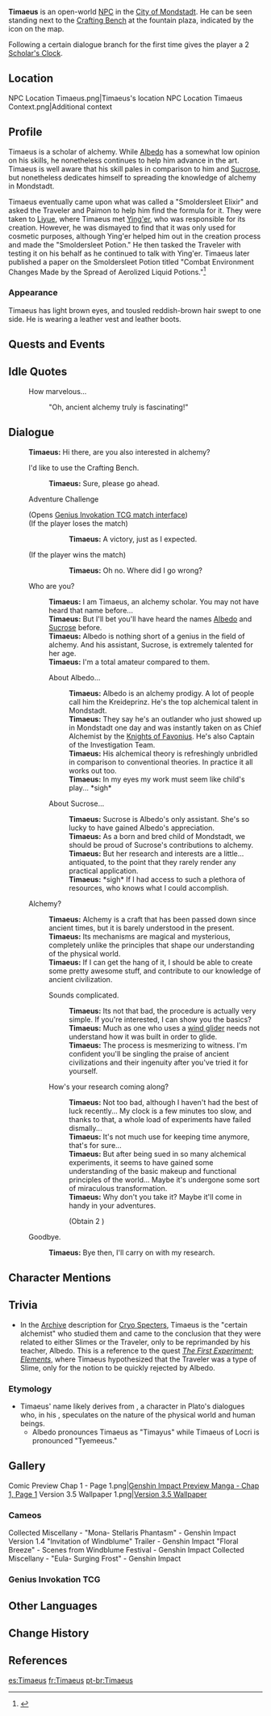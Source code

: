 {{Character Infobox
|type             = Open-World NPC
|image            = NPC Timaeus.png
|region           = Mondstadt
|location         = Mondstadt
|title            = Scholar of Alchemy
|voiceEN          = [https://www.brookchalmersvo.com/ Brook Chalmers]<ref>Twitter: [https://twitter.com/brookchalmersvo/status/1329630115769118722 EN VA Self Announcement]</ref>
|voiceCN          = [https://zh.moegirl.org.cn/秦且歌 Qin Qiege ({{zh|秦且歌}})]
|dialoguereward   = {{Card|Scholar's Clock|1|quality=2}}
}}
'''Timaeus''' is an open-world [[NPC]] in the [[City of Mondstadt]]. He can be seen standing next to the [[Crafting Bench]] at the fountain plaza, indicated by the {{DIcon|Alchemy}} icon on the map.

Following a certain dialogue branch for the first time gives the player a 2{{star}} [[Scholar's Clock]].

==Location==
<gallery>
NPC Location Timaeus.png|Timaeus's location
NPC Location Timaeus Context.png|Additional context
</gallery>

==Profile==
Timaeus is a scholar of alchemy. While [[Albedo]] has a somewhat low opinion on his skills, he nonetheless continues to help him advance in the art. Timaeus is well aware that his skill pales in comparison to him and [[Sucrose]], but nonetheless dedicates himself to spreading the knowledge of alchemy in Mondstadt.

Timaeus eventually came upon what was called a "Smoldersleet Elixir" and asked the Traveler and Paimon to help him find the formula for it. They were taken to [[Liyue]], where Timaeus met [[Ying'er]], who was responsible for its creation. However, he was dismayed to find that it was only used for cosmetic purposes, although Ying'er helped him out in the creation process and made the "Smoldersleet Potion." He then tasked the Traveler with testing it on his behalf as he continued to talk with Ying'er. Timaeus later published a paper on the Smoldersleet Potion titled "Combat Environment Changes Made by the Spread of Aerolized Liquid Potions."<ref>{{Ref/Quest|The Cliffside Weirdo and a Risky Study?}}</ref>

===Appearance===
Timaeus has light brown eyes, and tousled reddish-brown hair swept to one side. He is wearing a leather vest and leather boots.

==Quests and Events==
{{Quests and Events}}

==Idle Quotes==
{{Dialogue Start}}
: {{DIcon|Idle}} How marvelous...
:: {{A|VO Timaeus 01.ogg}} "Oh, ancient alchemy truly is fascinating!"
{{Dialogue End}}

==Dialogue==
{{Dialogue Start}}
:'''Timaeus:''' Hi there, are you also interested in alchemy?
:{{DIcon|Alchemy}} I'd like to use the Crafting Bench.
::'''Timaeus:''' Sure, please go ahead.
:{{DIcon|TCG}} Adventure Challenge
:;(Opens [[Genius Invokation TCG/Stage/Timaeus/Crisis of Shields|Genius Invokation TCG match interface]])
:;(If the player loses the match)
:::'''Timaeus:''' A victory, just as I expected.
:;(If the player wins the match)
:::'''Timaeus:''' Oh no. Where did I go wrong?
:{{DIcon}} Who are you?
::'''Timaeus:''' I am Timaeus, an alchemy scholar. You may not have heard that name before...
::'''Timaeus:''' But I'll bet you'll have heard the names [[Albedo]] and [[Sucrose]] before.
::'''Timaeus:''' Albedo is nothing short of a genius in the field of alchemy. And his assistant, Sucrose, is extremely talented for her age.
::'''Timaeus:''' I'm a total amateur compared to them.
::{{DIcon}} About Albedo...
:::'''Timaeus:''' Albedo is an alchemy prodigy. A lot of people call him the Kreideprinz. He's the top alchemical talent in Mondstadt.
:::'''Timaeus:''' They say he's an outlander who just showed up in Mondstadt one day and was instantly taken on as Chief Alchemist by the [[Knights of Favonius]]. He's also Captain of the Investigation Team.
:::'''Timaeus:''' His alchemical theory is refreshingly unbridled in comparison to conventional theories. In practice it all works out too.
:::'''Timaeus:''' In my eyes my work must seem like child's play... *sigh*
::{{DIcon}} About Sucrose...
:::'''Timaeus:''' Sucrose is Albedo's only assistant. She's so lucky to have gained Albedo's appreciation.
:::'''Timaeus:''' As a born and bred child of Mondstadt, we should be proud of Sucrose's contributions to alchemy.
:::'''Timaeus:''' But her research and interests are a little... antiquated, to the point that they rarely render any practical application.
:::'''Timaeus:''' *sigh* If I had access to such a plethora of resources, who knows what I could accomplish.
:{{DIcon}} Alchemy?
::'''Timaeus:''' Alchemy is a craft that has been passed down since ancient times, but it is barely understood in the present.
::'''Timaeus:''' Its mechanisms are magical and mysterious, completely unlike the principles that shape our understanding of the physical world.
::'''Timaeus:''' If I can get the hang of it, I should be able to create some pretty awesome stuff, and contribute to our knowledge of ancient civilization.
::{{DIcon}} Sounds complicated.
:::'''Timaeus:''' Its not that bad, the procedure is actually very simple. If you're interested, I can show you the basics?
:::'''Timaeus:''' Much as one who uses a [[Wind Glider|wind glider]] needs not understand how it was built in order to glide.
:::'''Timaeus:''' The process is mesmerizing to witness. I'm confident you'll be singling the praise of ancient civilizations and their ingenuity after you've tried it for yourself.
::{{DIcon|Reward}} How's your research coming along?
:::'''Timaeus:''' Not too bad, although I haven't had the best of luck recently... My clock is a few minutes too slow, and thanks to that, a whole load of experiments have failed dismally...
:::'''Timaeus:''' It's not much use for keeping time anymore, that's for sure...
:::'''Timaeus:''' But after being sued in so many alchemical experiments, it seems to have gained some understanding of the basic makeup and functional principles of the world... Maybe it's undergone some sort of miraculous transformation.
:::'''Timaeus:''' Why don't you take it? Maybe it'll come in handy in your adventures.
:::;(Obtain 2{{star}} {{Item|Scholar's Clock}})
:{{DIcon}} Goodbye.
::'''Timaeus:''' Bye then, I'll carry on with my research.
{{Dialogue End}}

==Character Mentions==
{{Character Mentions}}

==Trivia==
* In the [[Archive]] description for [[Cryo Specter]]s, Timaeus is the "certain alchemist" who studied them and came to the conclusion that they were related to either Slimes or the Traveler, only to be reprimanded by his teacher, Albedo. This is a reference to the quest ''[[The First Experiment: Elements]]'', where Timaeus hypothesized that the Traveler was a type of Slime, only for the notion to be quickly rejected by Albedo.

===Etymology===
* Timaeus' name likely derives from {{w|Timaeus of Locri}}, a character in Plato's dialogues who, in his {{w|Timaeus (dialogue)|dialogue}}, speculates on the nature of the physical world and human beings.
** Albedo pronounces Timaeus as "Timayus" while Timaeus of Locri is pronounced "Tyemeeus."

==Gallery==
<gallery>
Comic Preview Chap 1 - Page 1.png|[https://www.hoyolab.com/article/16210 Genshin Impact Preview Manga - Chap 1, Page 1]
Version 3.5 Wallpaper 1.png|[https://twitter.com/GenshinImpact/status/1639114842815758337 Version 3.5 Wallpaper]
</gallery>

===Cameos===
<gallery>
Collected Miscellany - "Mona- Stellaris Phantasm" - Genshin Impact
Version 1.4 "Invitation of Windblume" Trailer - Genshin Impact
"Floral Breeze" - Scenes from Windblume Festival - Genshin Impact
Collected Miscellany - "Eula- Surging Frost" - Genshin Impact
</gallery>

===Genius Invokation TCG===
{{Genius Invokation TCG Cards by Featured Gallery}}

==Other Languages==
{{Other Languages
|default_hidden = 1
|en      = Timaeus
|zhs     = 蒂玛乌斯
|zhs_rm  = Dìmǎwūsī
|zht     = 蒂瑪烏斯
|zht_rm  = Dìmǎwūsī
|ja      = ティマイオス
|ja_rm   = Timaiosu
|ko      = 데마로우스
|es      = Timaeus
|fr      = Timaeus
|ru      = Тимей
|th      = Timaeus
|vi      = Timaeus
|de      = Timaeus
|id      = Timaeus
|pt      = Timaeus
|tr      = Timaeus
|it      = Timaeus
}}

==Change History==
{{Change History|1.0}}

==References==
{{Reflist}}

[[es:Timaeus]]
[[fr:Timaeus]]
[[pt-br:Timaeus]]